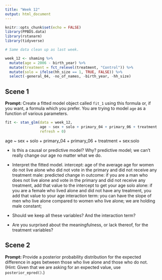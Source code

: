 ```yaml
---
title: "Week 12"
output: html_document
---
```


```r
knitr::opts_chunk$set(echo = FALSE)
library(PPBDS.data)
library(rstanarm)
library(tidyverse)

# Same data clean up as last week.

week_12 <- shaming %>% 
  mutate(age = 2006 - birth_year) %>% 
  mutate(treatment = fct_relevel(treatment, "Control")) %>% 
  mutate(solo = ifelse(hh_size == 1, TRUE, FALSE)) %>% 
  select(-general_04, -no_of_names, -birth_year, -hh_size) 
```


## Scene 1

**Prompt:** Create a fitted model object called `fit_1` using this formula or, if you want, a formula which you prefer. You are trying to model `age` as a function of various parameters.

```r
fit <- stan_glm(data = week_12,
                age ~ sex + solo + primary_04 + primary_06 + treatment + sex:solo,
                refresh = 0)
```

age ~ sex + solo + primary_04 + primary_06 + treatment + sex:solo
                    
* Is this a causal or predictive model? Why?
predictive model; we can't really change our age no matter what we do.

* Interpret the fitted model. 
intercept: age of the average age for women do not live alone who did not vote in the primary and did not receive any treatment
male: predicted change in outcome: if you are a man who does not live alone and vote in the primary and did not receive any treatment, add that value to the intercept to get your age
solo alone: if you are a female who lived alone and did not have any treatment, you add that value to your age
interaction term: you can have the slope of men who live alone compared to women who live alone; we are holding male constant;


* Should we keep all these variables? And the interaction term?

* Are you surprised about the meaningfulness, or lack thereof, for the treatment variables?




## Scene 2

**Prompt:** Provide a posterior probability distribution for the expected difference in ages between those who live alone and those who do not. (Hint: Given that we are asking for an expected value, use `posterior_epred()`.)







